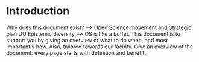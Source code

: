 # Introduction {.unnumbered}


Why does this document exist? --> Open Science movement and Strategic plan UU 
Epistemic diversity --> OS is like a buffet. This document is to support you by giving an overview of what to do when, and most importantly how. 
Also, tailored towards our faculty. 
Give an overview of the document: every page starts with definition and benefit. 
